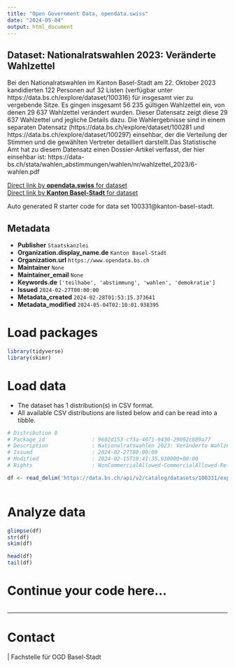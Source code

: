 ```yaml
---
title: "Open Government Data, opendata.swiss"
date: "2024-05-04"
output: html_document
---
```


## Dataset: Nationalratswahlen 2023: Veränderte Wahlzettel

Bei den Nationalratswahlen im Kanton Basel-Stadt am 22. Oktober 2023 kandidierten 122 Personen auf 32 Listen (verfügbar unter https://data.bs.ch/explore/dataset/100316) für insgesamt vier zu vergebende Sitze. Es gingen insgesamt 56 235 gültigen Wahlzettel ein, von denen 29 637 Wahlzettel verändert wurden. Dieser Datensatz zeigt diese 29 637 Wahlzettel und jegliche Details dazu. Die Wahlergebnisse sind in einem separaten Datensatz (https://data.bs.ch/explore/dataset/100281 und https://data.bs.ch/explore/dataset/100297) einsehbar, der die Verteilung der Stimmen und die gewählten Vertreter detailliert darstellt.Das Statistische Amt hat zu diesem Datensatz einen Dossier-Artikel verfasst, der hier einsehbar ist: https://data-bs.ch/stata/wahlen_abstimmungen/wahlen/nr/wahlzettel_2023/6-wahlen.pdf 

[Direct link by **opendata.swiss** for dataset](https://opendata.swiss/de/dataset/nationalratswahlen-2023-veranderte-wahlzettel)<br>
[Direct link by **Kanton Basel-Stadt** for dataset](https://data.bs.ch/explore/dataset/100331/)

Auto generated R starter code for data set 100331@kanton-basel-stadt.

## Metadata

- **Publisher** `Staatskanzlei`
- **Organization.display_name.de** `Kanton Basel-Stadt`
- **Organization.url** `https://www.opendata.bs.ch`
- **Maintainer** `None`
- **Maintainer_email** `None`
- **Keywords.de** `['teilhabe', 'abstimmung', 'wahlen', 'demokratie']`
- **Issued** `2024-02-27T00:00:00`
- **Metadata_created** `2024-02-28T01:53:15.373641`
- **Metadata_modified** `2024-05-04T02:10:01.938395`


# Load packages

```r

library(tidyverse)
library(skimr)

```

# Load data

-   The dataset has 1 distribution(s) in CSV format.
-   All available CSV distributions are listed below and can be read into a tibble.

```r

# Distribution 0
# Package_id               : 9602d153-cf3a-4071-9430-29092c889a77
# Description              : Nationalratswahlen 2023: Veränderte Wahlzettel (csv)
# Issued                   : 2024-02-27T00:00:00
# Modified                 : 2024-02-15T10:41:35.930000+00:00
# Rights                   : NonCommercialAllowed-CommercialAllowed-ReferenceRequired

df <- read_delim('https://data.bs.ch/api/v2/catalog/datasets/100331/exports/csv')



```

# Analyze data

```r

glimpse(df)
str(df)
skim(df)

head(df)
tail(df)

```

# Continue your code here...

```r

```

------------------------------------------------------------------------

# Contact

 | Fachstelle für OGD Basel-Stadt
